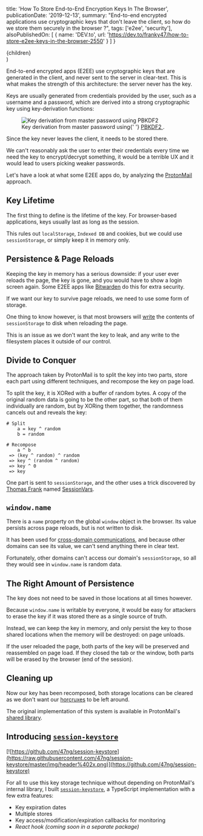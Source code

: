 
  title: 'How To Store End-to-End Encryption Keys In The Browser',
  publicationDate: '2019-12-13',
  summary:
    "End-to-end encrypted applications use cryptographic keys that don't leave the client, so how do we store them securely in the browser ?",
  tags: ['e2ee', 'security'],
  alsoPublishedOn: [
    {
      name: 'DEV.to',
      url: 'https://dev.to/franky47/how-to-store-e2ee-keys-in-the-browser-2550'
    }
  ]
}

  <Article meta={meta} {...props}>
    {children}
  </Article>
)

<!----------------------------------------------------------------------------->

End-to-end encrypted apps (E2EE) use cryptographic keys that are generated in
the client, and never sent to the server in clear-text. This is what makes the
strength of this architecture: the server never has the key.

Keys are usually generated from credentials provided by the user, such as
a username and a password, which are derived into a strong cryptographic key using
key-derivation functions:

<figure>
  <img
    alt="Key derivation from master password using PBKDF2"
    src="https://raw.githubusercontent.com/47ng/session-keystore/master/img/key-derivation.png"
    srcSet="
    https://raw.githubusercontent.com/47ng/session-keystore/master/img/key-derivation.png 1x,
    https://raw.githubusercontent.com/47ng/session-keystore/master/img/key-derivation%402x.png 2x
    "
  />
  <figcaption>
    Key derivation from master password using{' '}
    <a href="https://developer.mozilla.org/en-US/docs/Web/API/SubtleCrypto/deriveKey#PBKDF2">
      PBKDF2
    </a>
    .
  </figcaption>
</figure>

Since the key never leaves the client, it needs to be stored there.

We can't reasonably ask the user to enter their credentials every time we need the
key to encrypt/decrypt something, it would be a terrible UX and it would lead to
users picking weaker passwords.

Let's have a look at what some E2EE apps do, by analyzing the
[ProtonMail](https://protonmail.com/) approach.

## Key Lifetime

The first thing to define is the lifetime of the key. For browser-based applications, keys usually last as long as the session.

This rules out `localStorage`, `Indexed DB` and cookies, but we could use `sessionStorage`, or simply keep it in memory only.

## Persistence & Page Reloads

Keeping the key in memory has a serious downside: if your user ever reloads the page, the key is gone, and you would have to show a login screen again. Some E2EE apps like [Bitwarden](https://bitwarden.com) do this for extra security.

If we want our key to survive page reloads, we need to use some form of storage.

One thing to know however, is that most browsers will [write](https://security.stackexchange.com/questions/89937/is-html5-sessionstorage-secure-for-temporarily-storing-a-cryptographic-key) the contents of `sessionStorage` to disk when reloading the page.

This is an issue as we don't want the key to leak, and any write to the filesystem places it outside of our control.

## Divide to Conquer

The approach taken by ProtonMail is to split the key into two parts, store each part using different techniques, and recompose the key on page load.

To split the key, it is XORed with a buffer of random bytes. A copy of the original random data is going to be the other part, so that both of them individually are random, but by XORing them together, the randomness cancels out and reveals the key:

```
# Split
    a = key ^ random
    b = random

# Recompose
    a ^ b
 => (key ^ random) ^ random
 => key ^ (random ^ random)
 => key ^ 0
 => key
```

One part is sent to `sessionStorage`, and the other uses a trick discovered by [Thomas Frank](https://www.thomasfrank.se) named [SessionVars](https://www.thomasfrank.se/sessionvars.html).

## `window.name`

There is a `name` property on the global `window` object in the browser. Its value persists across page reloads, but is not written to disk.

It has been used for [cross-domain communications](https://developer.mozilla.org/en-US/docs/Web/API/Window/name#Notes), and because other domains can see its value, we can't send anything there in clear text.

Fortunately, other domains can't access our domain's `sessionStorage`, so all they would see in `window.name` is random data.

## The Right Amount of Persistence

The key does not need to be saved in those locations at all times however.

Because `window.name` is writable by everyone, it would be easy for attackers to erase the key if it was stored there as a single source of truth.

Instead, we can keep the key in memory, and only persist the key to those shared locations when the memory will be destroyed: on page unloads.

If the user reloaded the page, both parts of the key will be preserved and reassembled on page load. If they closed the tab or the window, both parts will be erased by the browser (end of the session).

## Cleaning up

Now our key has been recomposed, both storage locations can be cleared as we don't want our [horcruxes](https://harrypotter.fandom.com/wiki/Horcrux) to be left around.

The original implementation of this system is available in ProtonMail's [shared library](https://github.com/ProtonMail/proton-shared/blob/master/lib/helpers/secureSessionStorage.js#L7).

## Introducing [`session-keystore`](https://github.com/47ng/session-keystore)

[![https://github.com/47ng/session-keystore](https://raw.githubusercontent.com/47ng/session-keystore/master/img/header%402x.png)](https://github.com/47ng/session-keystore)

For all to use this key storage technique without depending on ProtonMail's internal library, I built [`session-keystore`](https://github.com/47ng/session-keystore), a TypeScript implementation with a few extra features:

- Key expiration dates
- Multiple stores
- Key access/modification/expiration callbacks for monitoring
- _React hook (coming soon in a separate package)_
